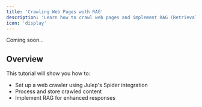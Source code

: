 ```yaml
---
title: 'Crawling Web Pages with RAG'
description: 'Learn how to crawl web pages and implement RAG (Retrieval Augmented Generation) with Julep'
icon: 'display'
---
```


Coming soon...

## Overview

This tutorial will show you how to:
- Set up a web crawler using Julep's Spider integration
- Process and store crawled content
- Implement RAG for enhanced responses 